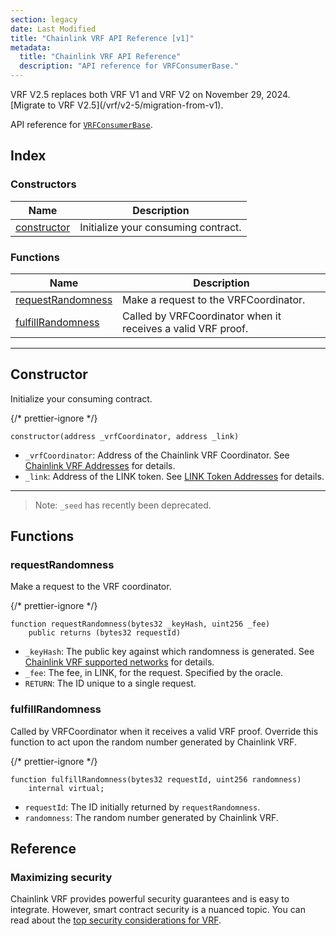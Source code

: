 ```yaml
---
section: legacy
date: Last Modified
title: "Chainlink VRF API Reference [v1]"
metadata:
  title: "Chainlink VRF API Reference"
  description: "API reference for VRFConsumerBase."
---
```



<Aside type="caution" title="Migrate to VRF V2.5">
  VRF V2.5 replaces both VRF V1 and VRF V2 on November 29, 2024. [Migrate to VRF V2.5](/vrf/v2-5/migration-from-v1).
</Aside>

<VrfCommon />

API reference for [`VRFConsumerBase`](https://github.com/smartcontractkit/chainlink/blob/contracts-v1.3.0/contracts/src/v0.8/vrf/VRFConsumerBase.sol).

## Index

### Constructors

| Name                        | Description                         |
| --------------------------- | ----------------------------------- |
| [constructor](#constructor) | Initialize your consuming contract. |

### Functions

| Name                                    | Description                                                  |
| --------------------------------------- | ------------------------------------------------------------ |
| [requestRandomness](#requestrandomness) | Make a request to the VRFCoordinator.                        |
| [fulfillRandomness](#fulfillrandomness) | Called by VRFCoordinator when it receives a valid VRF proof. |

---

## Constructor

Initialize your consuming contract.

{/* prettier-ignore */}
```solidity
constructor(address _vrfCoordinator, address _link)
```

- `_vrfCoordinator`: Address of the Chainlink VRF Coordinator. See [Chainlink VRF Addresses](/vrf/v1/supported-networks) for details.
- `_link`: Address of the LINK token. See [LINK Token Addresses](/resources/link-token-contracts) for details.

---

> Note: `_seed` has recently been deprecated.

## Functions

### requestRandomness

Make a request to the VRF coordinator.

{/* prettier-ignore */}
```solidity
function requestRandomness(bytes32 _keyHash, uint256 _fee)
    public returns (bytes32 requestId)
```

- `_keyHash`: The public key against which randomness is generated. See [Chainlink VRF supported networks](/vrf/v1/supported-networks) for details.
- `_fee`: The fee, in LINK, for the request. Specified by the oracle.
- `RETURN`: The ID unique to a single request.

### fulfillRandomness

Called by VRFCoordinator when it receives a valid VRF proof. Override this function to act upon the random number generated by Chainlink VRF.

{/* prettier-ignore */}
```solidity
function fulfillRandomness(bytes32 requestId, uint256 randomness)
    internal virtual;
```

- `requestId`: The ID initially returned by `requestRandomness`.
- `randomness`: The random number generated by Chainlink VRF.

## Reference

### Maximizing security

Chainlink VRF provides powerful security guarantees and is easy to integrate. However, smart contract security is a nuanced topic. You can read about the [top security considerations for VRF](/vrf/v1/security).
